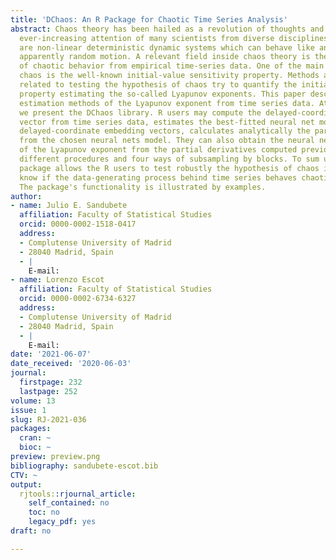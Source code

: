 ```yaml
---
title: 'DChaos: An R Package for Chaotic Time Series Analysis'
abstract: Chaos theory has been hailed as a revolution of thoughts and attracting
  ever-increasing attention of many scientists from diverse disciplines. Chaotic systems
  are non-linear deterministic dynamic systems which can behave like an erratic and
  apparently random motion. A relevant field inside chaos theory is the detection
  of chaotic behavior from empirical time-series data. One of the main features of
  chaos is the well-known initial-value sensitivity property. Methods and techniques
  related to testing the hypothesis of chaos try to quantify the initial-value sensitive
  property estimating the so-called Lyapunov exponents. This paper describes the main
  estimation methods of the Lyapunov exponent from time series data. At the same time,
  we present the DChaos library. R users may compute the delayed-coordinate embedding
  vector from time series data, estimates the best-fitted neural net model from the
  delayed-coordinate embedding vectors, calculates analytically the partial derivatives
  from the chosen neural nets model. They can also obtain the neural net estimator
  of the Lyapunov exponent from the partial derivatives computed previously by two
  different procedures and four ways of subsampling by blocks. To sum up, the DChaos
  package allows the R users to test robustly the hypothesis of chaos in order to
  know if the data-generating process behind time series behaves chaotically or not.
  The package's functionality is illustrated by examples.
author:
- name: Julio E. Sandubete
  affiliation: Faculty of Statistical Studies
  orcid: 0000-0002-1518-0417
  address:
  - Complutense University of Madrid
  - 28040 Madrid, Spain
  - |
    E-mail:
- name: Lorenzo Escot
  affiliation: Faculty of Statistical Studies
  orcid: 0000-0002-6734-6327
  address:
  - Complutense University of Madrid
  - 28040 Madrid, Spain
  - |
    E-mail:
date: '2021-06-07'
date_received: '2020-06-03'
journal:
  firstpage: 232
  lastpage: 252
volume: 13
issue: 1
slug: RJ-2021-036
packages:
  cran: ~
  bioc: ~
preview: preview.png
bibliography: sandubete-escot.bib
CTV: ~
output:
  rjtools::rjournal_article:
    self_contained: no
    toc: no
    legacy_pdf: yes
draft: no

---
```

